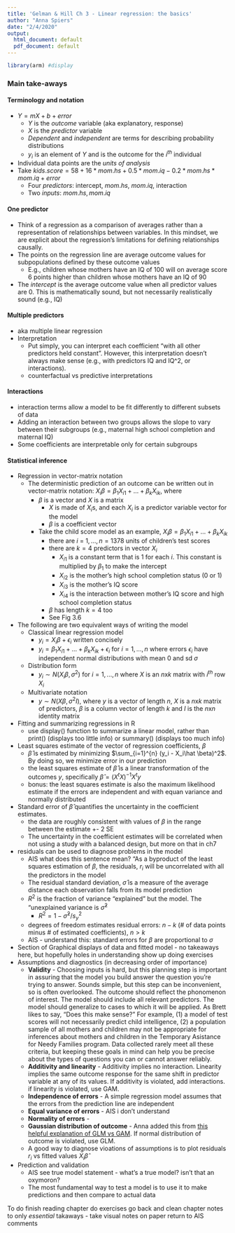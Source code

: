 ```yaml
---
title: 'Gelman & Hill Ch 3 - Linear regression: the basics'
author: "Anna Spiers"
date: "2/4/2020"
output:
  html_document: default
  pdf_document: default
---
```


``` r
library(arm) #display
```

### Main take-aways

#### Terminology and notation  
* $Y = mX + b + error$  
    * $Y$ is the *outcome* variable (aka explanatory, response)  
    * $X$ is the *predictor* variable  
    * *Dependent* and *independent* are terms for describing probability distributions 
    * $y_i$ is an element of $Y$ and is the outcome for the $i^{th}$ individual
* Individual data points are the *units of analysis*    
* Take $kids.score = 58 + 16*mom.hs + 0.5*mom.iq - 0.2*mom.hs*mom.iq + error$  
    * Four *predictors*: intercept, $mom.hs$, $mom.iq$, interaction  
    * Two *inputs*: $mom.hs, mom.iq$  

#### One predictor
* Think of a regression as a comparison of averages rather than a representation of relationships between variables. In this mindset, we are explicit about the regression’s limitations for defining relationships causally.      
* The points on the regression line are average outcome values for subpopulations defined by these outcome values
    * E.g., children whose mothers have an IQ of 100 will on average score 6 points higher than children whose mothers have an IQ of 90  
* The *intercept* is the average outcome value when all predictor values are 0. This is mathematically sound, but not necessarily realistically sound (e.g., IQ)    

#### Multiple predictors
* aka multiple linear regression
* Interpretation
    * Put simply, you can interpret each coefficient “with all other predictors held constant”. However, this interpretation doesn’t always make sense (e.g., with predictors IQ and IQ^2, or interactions).
  * counterfactual vs predictive interpretations

#### Interactions
* interaction terms allow a model to be fit differently to different subsets of data
* Adding an interaction between two groups allows the slope to vary between their subgroups (e.g., maternal high school completion and maternal IQ)
* Some coefficients are interpretable only for certain subgroups

#### Statistical inference
* Regression in vector-matrix notation
    * The deterministic prediction of an outcome can be written out in vector-matrix notation: $X_i\beta = \beta_1X_{i1} + ... + \beta_kX_{ik}$, where
        * $\beta$ is a vector and $X$ is a matrix
            * $X$ is made of $X_i$s, and each $X_i$ is a predictor variable vector for the model
            * $\beta$ is a coefficient vector
        * Take the child score model as an example, $X_i\beta = \beta_1X_{i1} + ... + \beta_kX_{ik}$
            * there are $i$ = $1,...,n = 1378$ units of children's test scores 
            * there are $k = 4$ predictors in vector $X_i$
                * $X_{i1}$ is a constant term that is 1 for each $i$. This constant is multiplied by $\beta_1$ to make the intercept
                * $X_{i2}$ is the mother's high school completion status (0 or 1) 
                * $X_{i3}$ is the mother's IQ score
                * $X_{i4}$ is the interaction between mother's IQ score and high school completion status
            * $\beta$ has length $k=4$ too
            * See Fig 3.6
* The following are two equivalent ways of writing the model
    * Classical linear regression model
        * $y_i = X_i\beta + \epsilon_i$ written concisely
        * $y_i = \beta_1X_{i1} + ... + \beta_kX_{ik} + \epsilon_i$ for $i = 1,...,n$ where errors $\epsilon_i$ have independent normal distributions with mean 0 and sd $\sigma$
    * Distribution form
        * $y_i \sim N(X_i\beta, \sigma^2)$ for $i = 1,...,n$ where $X$ is an $n$x$k$ matrix with $i^{th}$ row $X_i$
    * Multivariate notation 
        * $y \sim N(X\beta, \sigma^2I)$, where $y$ is a vector of length $n$, $X$ is a $n$x$k$ matrix of predictors, $\beta$ is a column vector of length $k$ and $I$ is the $n$x$n$ identity matrix
* Fitting and summarizing regressions in R
    * use display() function to summarize a linear model, rather than print() (displays too little info) or summary() (displays too much info)
* Least squares estimate of the vector of regression coefficients, $\beta$
    * $\hat \beta$ is estimated by minimizing $\sum_{i=1}^{n} (y_i - X_i\hat \beta)^2$. By doing so, we minimize error in our prediction
    * the least squares estimate of $\hat \beta$ is a linear transformation of the outcomes $y$, specifically $\hat \beta = (X^tX)^{-1}X^ty$
    * bonus: the least squares estimate is also the maximum likelihood estimate if the errors are independent and with equan variance and normally distributed
* Standard error of $\hat \beta$ quantifies the uncertainty in the coefficient estimates.
    * the data are roughly consistent with values of $\beta$ in the range between the estimate +- 2 SE
    * The uncertainty in the coefficient estimates will be correlated when not using a study with a balanced design, but more on that in ch7
* residuals can be used to diagnose problems in the model
    * AIS what does this sentence mean? "As a byproduct of the least squares estimation of $\beta$, the residuals, $r_i$ will be uncorrelated with all the predictors in the model
    * The residual standard deviation, $\hat \sigma$ is a measure of the average distance each observation falls from its model prediction
    * $R^2$ is the fraction of variance "explained" but the model. The "unexplained variance is $\hat \sigma^2$
        * $R^2 = 1-\hat \sigma^2/s_y^2$
    * degrees of freedom estimates residual errors: $n-k$ (# of data points minus # of estimated coefficients), $n>k$
    * AIS - understand this: standard errors for $\beta$ are proportional to $\sigma$
* Section of Graphical displays of data and fitted model - no takeaways here, but hopefully holes in understanding show up doing exercises
* Assumptions and diagnostics (in decreasing order of importance)
    * **Validity** - Choosing inputs is hard, but this planning step is important in assuring that the model you build answer the question you're trying to answer. Sounds simple, but this step can be inconvenient, so is often overlooked. The outcome should reflect the phonomenon of interest. The model should include all relevant predictors. The model should generalize to cases to which it will be applied. As Brett likes to say, "Does this make sense?" For example, (1) a model of test scores will not necessarily predict child intelligence, (2) a population sample of all mothers and children may not be appropriate for inferences about mothers and children in the Temporary Asistance for Needy Families program. Data collected rarely meet all these criteria, but keeping these goals in mind can help you be precise about the types of questions you can or cannot answer reliably.
    * **Additivity and linearity** - Additivity implies no interaction. Linearity implies the same outcome response for the same shift in predictor variable at any of its values. If additivity is violated, add interactions. if linearity is violated, use GAM.
    * **Independence of errors** - A simple regression model assumes that the errors from the prediction line are independent
    * **Equal variance of errors** - AIS i don't understand
    * **Normality of errors** - 
    * **Gaussian distribution of outcome** - Anna added this from [this helpful explanation of GLM vs GAM](https://christophm.github.io/interpretable-ml-book/extend-lm.html#lm-interact). If normal distribution of outcome is violated, use GLM.
    * A good way to diagnose vioations of assumptions is to plot residuals $r_i$ vs fitted values $X_i\hat\beta$
* Prediction and validation
    * AIS see true model statement - what's a true model? isn't that an oxymoron?
    * The most fundamental way to test a model is to use it to make predictions and then compare to actual data

To do
finish reading chapter
do exercises
go back and clean chapter notes to only *essential* takaways - take visual notes on paper
return to AIS comments
